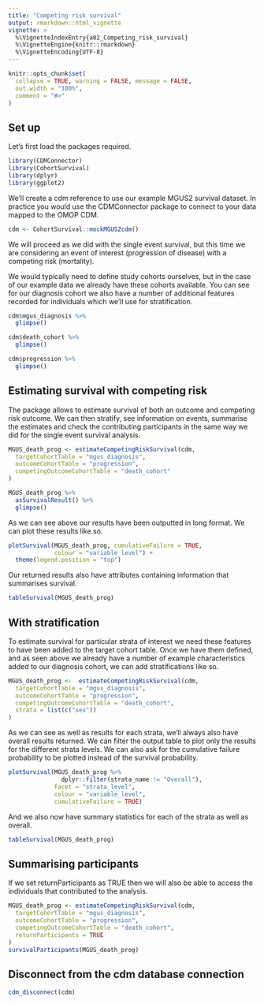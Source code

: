 ---
title: "Competing risk survival"
output: rmarkdown::html_vignette
vignette: >
  %\VignetteIndexEntry{a02_Competing_risk_survival}
  %\VignetteEngine{knitr::rmarkdown}
  %\VignetteEncoding{UTF-8}
---

```{r, include = FALSE}
knitr::opts_chunk$set(
  collapse = TRUE, warning = FALSE, message = FALSE,
  out.width = "100%",
  comment = "#>"
)
```


## Set up

Let's first load the packages required.

```{r}
library(CDMConnector)
library(CohortSurvival)
library(dplyr)
library(ggplot2)
```

We'll create a cdm reference to use our example MGUS2 survival dataset. In practice you would use the CDMConnector package to connect to your data mapped to the OMOP CDM.

```{r}
cdm <- CohortSurvival::mockMGUS2cdm()
```

We will proceed as we did with the single event survival, but this time we are considering an event of interest (progression of disease) with a competing risk (mortality).

We would typically need to define study cohorts ourselves, but in the case of our example data we already have these cohorts available. You can see for our diagnosis cohort we also have a number of additional features recorded for individuals which we'll use for stratification.

```{r}
cdm$mgus_diagnosis %>% 
  glimpse()

cdm$death_cohort %>% 
  glimpse()

cdm$progression %>%
  glimpse()
```

## Estimating survival with competing risk

The package allows to estimate survival of both an outcome and competing risk outcome. We can then stratify, see information on events, summarise the estimates and check the contributing participants in the same way we did for the single event survival analysis.

```{r, fig.width=5}
MGUS_death_prog <- estimateCompetingRiskSurvival(cdm,
  targetCohortTable = "mgus_diagnosis",
  outcomeCohortTable = "progression",
  competingOutcomeCohortTable = "death_cohort"
) 

MGUS_death_prog %>% 
  asSurvivalResult() %>% 
  glimpse()
```
 
As we can see above our results have been outputted in long format. We can plot these results like so.

```{r, out.width = "75%"}
plotSurvival(MGUS_death_prog, cumulativeFailure = TRUE,
             colour = "variable_level") + 
  theme(legend.position = "top")
```

Our returned results also have attributes containing information that summarises survival. 

```{r}
tableSurvival(MGUS_death_prog) 
```


## With stratification

To estimate survival for particular strata of interest we need these features to have been added to the target cohort table. Once we have them defined, and as seen above we already have a number of example characteristics added to our diagnosis cohort, we can add stratifications like so.

```{r}
MGUS_death_prog <-  estimateCompetingRiskSurvival(cdm,
  targetCohortTable = "mgus_diagnosis",
  outcomeCohortTable = "progression",
  competingOutcomeCohortTable = "death_cohort",
  strata = list(c("sex"))
)

```

As we can see as well as results for each strata, we'll always also have overall results returned. We can filter the output table to plot only the results for the different strata levels. We can also ask for the cumulative failure probability to be plotted instead of the survival probability.

```{r, fig.height=6, fig.width=8}
plotSurvival(MGUS_death_prog %>% 
               dplyr::filter(strata_name != "Overall"), 
             facet = "strata_level",
             colour = "variable_level",
             cumulativeFailure = TRUE)
```

And we also now have summary statistics for each of the strata as well as overall.

```{r}
tableSurvival(MGUS_death_prog)
```

## Summarising participants

If we set returnParticipants as TRUE then we will also be able to access the individuals that contributed to the analysis.

```{r}
MGUS_death_prog <- estimateCompetingRiskSurvival(cdm,
  targetCohortTable = "mgus_diagnosis",
  outcomeCohortTable = "progression",
  competingOutcomeCohortTable = "death_cohort",
  returnParticipants = TRUE
) 
survivalParticipants(MGUS_death_prog)
```


## Disconnect from the cdm database connection

```{r}
cdm_disconnect(cdm)
```
